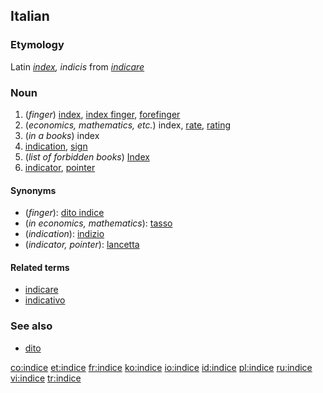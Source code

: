{{see|índice}}
==Italian==
===Etymology===
Latin ''[[index]], indicis'' from ''[[indicare]]''
===Noun===
{{it-noun|indic|m|e|i}} 

# (''finger'') [[index]], [[index finger]], [[forefinger]]
# (''economics, mathematics, etc.'') index, [[rate]], [[rating]]
# (''in a books'') index<!--a table of contents is not the same as an index-->
# [[indication]], [[sign]]
# (''list of forbidden books'') [[Index]]
# [[indicator]], [[pointer]]

====Synonyms====
*(''finger''): [[dito indice]]
*(''in economics, mathematics''): [[tasso]]
*(''indication''): [[indizio]]
*(''indicator, pointer''): [[lancetta]]

====Related terms====
*[[indicare]]
*[[indicativo]]

===See also===
*[[dito]]

[[co:indice]]
[[et:indice]]
[[fr:indice]]
[[ko:indice]]
[[io:indice]]
[[id:indice]]
[[pl:indice]]
[[ru:indice]]
[[vi:indice]]
[[tr:indice]]